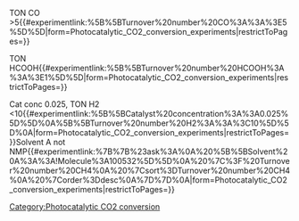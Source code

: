 [[Category:Photocatalytic CO2 conversion]]

TON CO >5{{#experimentlink:%5B%5BTurnover%20number%20CO%3A%3A%3E5%5D%5D|form=Photocatalytic_CO2_conversion_experiments|restrictToPages=}}

TON HCOOH{{#experimentlink:%5B%5BTurnover%20number%20HCOOH%3A%3A%3E1%5D%5D|form=Photocatalytic_CO2_conversion_experiments|restrictToPages=}}

Cat conc 0.025, TON H2 <10{{#experimentlink:%5B%5BCatalyst%20concentration%3A%3A0.025%5D%5D%0A%5B%5BTurnover%20number%20H2%3A%3A%3C10%5D%5D%0A|form=Photocatalytic_CO2_conversion_experiments|restrictToPages=}}Solvent A not NMP{{#experimentlink:%7B%7B%23ask%3A%0A%20%5B%5BSolvent%20A%3A%3A!Molecule%3A100532%5D%5D%0A%20%7C%3F%20Turnover%20number%20CH4%0A%20%7Csort%3DTurnover%20number%20CH4%0A%20%7Corder%3Ddesc%0A%7D%7D%0A|form=Photocatalytic_CO2_conversion_experiments|restrictToPages=}}
